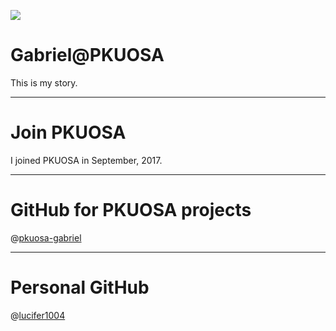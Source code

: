 

![](images/bg.jpg)

# Gabriel@PKUOSA

This is my story.

---

# Join PKUOSA

I joined PKUOSA in September, 2017.

---

# GitHub for PKUOSA projects

@[pkuosa-gabriel](https://github.com/pkuosa-gabriel)

---

# Personal GitHub

@[lucifer1004](https://github.com/lucifer1004)